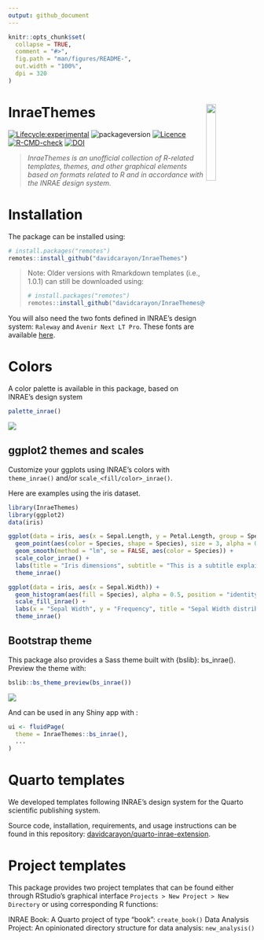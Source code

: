 ```yaml
---
output: github_document
---
```


<!-- README.md is generated from README.Rmd. Please edit that file -->

```r
knitr::opts_chunk$set(
  collapse = TRUE,
  comment = "#>",
  fig.path = "man/figures/README-",
  out.width = "100%",
  dpi = 320
)
```

# InraeThemes <img src="man/figures/logo_hex.png" align="right" width="20%"/>

<!-- badges: start -->

[![Lifecycle:experimental](https://img.shields.io/badge/lifecycle-experimental-orange.svg)](https://lifecycle.r-lib.org/articles/stages.html#experimental)
![packageversion](https://img.shields.io/badge/Package%20version-2.3.0-green?style=flat-square)
[![Licence](https://img.shields.io/badge/licence-GPL--3-blue.svg)](https://www.gnu.org/licenses/gpl-3.0.en.html)
[![R-CMD-check](https://github.com/davidcarayon/InraeThemes/actions/workflows/R-CMD-check.yaml/badge.svg)](https://github.com/davidcarayon/InraeThemes/actions/workflows/R-CMD-check.yaml)
[![DOI](https://zenodo.org/badge/274901390.svg)](https://zenodo.org/badge/latestdoi/274901390)

<!-- badges: end -->

> _InraeThemes is an unofficial collection of R-related templates, themes, and other graphical elements based on formats related to R and in accordance with the INRAE design system._

# Installation

The package can be installed using:

``` r
# install.packages("remotes")
remotes::install_github("davidcarayon/InraeThemes")
```

> Note: Older versions with Rmarkdown templates (i.e., 1.0.1) can still be downloaded using:
> 
> ``` r
> # install.packages("remotes")
> remotes::install_github("davidcarayon/InraeThemes@v1.0.1")
> ```

You will also need the two fonts defined in INRAE's design system: `Raleway` and `Avenir Next LT Pro`. These fonts are available [here](https://charte-identitaire.intranet.inrae.fr/content/download/3007/30036?version=5).

# Colors

A color palette is available in this package, based on INRAE's design system 

``` r
palette_inrae()
```

![](man/figures/scales.png)

## ggplot2 themes and scales

Customize your ggplots using INRAE's colors with `theme_inrae()` and/or `scale_<fill/color>_inrae()`.

Here are examples using the iris dataset.

```r
library(InraeThemes)
library(ggplot2)
data(iris)

ggplot(data = iris, aes(x = Sepal.Length, y = Petal.Length, group = Species)) +
  geom_point(aes(color = Species, shape = Species), size = 3, alpha = 0.8) +
  geom_smooth(method = "lm", se = FALSE, aes(color = Species)) +
  scale_color_inrae() +
  labs(title = "Iris dimensions", subtitle = "This is a subtitle explaining what you can see in this plot", x = "Sepal Length", y = "Petal Length", color = "Iris species", shape = "Iris species") +
  theme_inrae()

ggplot(data = iris, aes(x = Sepal.Width)) +
  geom_histogram(aes(fill = Species), alpha = 0.5, position = "identity") +
  scale_fill_inrae() +
  labs(x = "Sepal Width", y = "Frequency", title = "Sepal Width distribution") +
  theme_inrae()
```

## Bootstrap theme

This package also provides a Sass theme built with {bslib}: bs_inrae(). Preview the theme with:

```r
bslib::bs_theme_preview(bs_inrae())
```

![](man/figures/cap_bslib.png)

And can be used in any Shiny app with :

```r
ui <- fluidPage(
  theme = InraeThemes::bs_inrae(),
  ...
)
```

# Quarto templates

We developed templates following INRAE's design system for the Quarto scientific publishing system.

Source code, installation, requirements, and usage instructions can be found in this repository: [davidcarayon/quarto-inrae-extension](https://github.com/davidcarayon/quarto-inrae-extension).

# Project templates

This package provides two project templates that can be found either through RStudio's graphical interface `Projects > New Project > New Directory` or using corresponding R functions:

INRAE Book: A Quarto project of type "book": `create_book()`
Data Analysis Project: An opinionated directory structure for data analysis: `new_analysis()`
